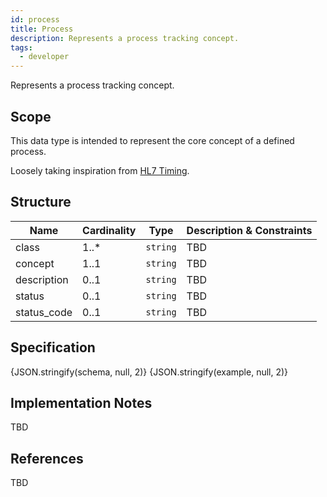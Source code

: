 ```yaml
---
id: process
title: Process
description: Represents a process tracking concept.
tags:
  - developer
---
```




Represents a process tracking concept.

## Scope

This data type is intended to represent the core concept of a defined process.

Loosely taking inspiration from [HL7 Timing](https://www.hl7.org/fhir/datatypes.html#timing).

## Structure

| Name | Cardinality | Type | Description & Constraints |
| --- | --- | --- | --- |
| class | 1..* | `string` | TBD |
| concept | 1..1 | `string` | TBD |
| description | 0..1 | `string` | TBD |
| status | 0..1 | `string` | TBD |
| status_code | 0..1 | `string` | TBD |

## Specification

<Tabs queryString="tab">
  <TabItem value="schema" label="Schema" default>
    <JSONSchemaViewer schema={schema} viewerOptions={{ showExamples: true }} />
  </TabItem>
  <TabItem value="source" label="Source">
    <CodeBlock language="json" showLineNumbers>
      {JSON.stringify(schema, null, 2)}
    </CodeBlock>
  </TabItem>
  <TabItem value="example" label="Example">
    <CodeBlock language="json" showLineNumbers>
      {JSON.stringify(example, null, 2)}
    </CodeBlock>
  </TabItem>
</Tabs>

## Implementation Notes

TBD

## References

TBD
